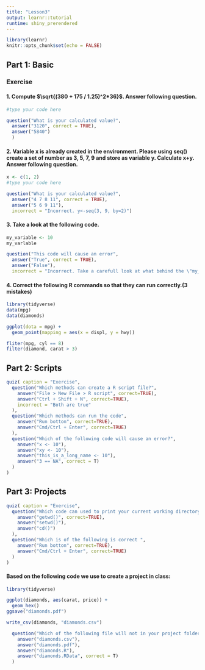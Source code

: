 ---
title: "Lesson3"
output: learnr::tutorial
runtime: shiny_prerendered
---

```{r setup, include=FALSE}
library(learnr)
knitr::opts_chunk$set(echo = FALSE)
```


## Part 1: Basic

### Exercise 

#### 1. Compute $\sqrt{(380 + 175 / 1.25)^2*36}$. Answer following question.

```{r comp1, exercise=TRUE}
#type your code here
```

```{r ques1, echo=FALSE}
question("What is your calculated value?",
  answer("3120", correct = TRUE),
  answer("5840")
  )
```

#### 2. Variable x is already created in the environment. Please using seq() create a set of number as 3, 5, 7, 9 and store as variable y. Calculate x+y. Answer following question.

```{r comp2, exercise=TRUE}
x <- c(1, 2)
#type your code here

```

```{r ques2, echo=FALSE}
question("What is your calculated value?",
  answer("4 7 8 11", correct = TRUE),
  answer("5 6 9 11"),
  incorrect = "Incorrect. y<-seq(3, 9, by=2)")

```

#### 3. Take a look at the following code.
```{r comp3, eval=FALSE, echo=T}
my_variable <- 10
my_varlable
```

```{r ques3, echo=FALSE}
question("This code will cause an error",
  answer("True", correct = TRUE),
  answer("False"),
  incorrect = "Incorrect. Take a carefull look at what behind the \"my_var\" ")

```

#### 4. Correct the following R commands so that they can run correctly.(3 mistakes)

```{r comp4, exercise=T}
library(tidyverse)
data(mpg)
data(diamonds)

ggplot(dota = mpg) + 
  geom_point(mapping = aes(x = displ, y = hwy))

fliter(mpg, cyl == 8)
filter(diamond, carat > 3)
```



## Part 2: Scripts

```{r ex2, echo=FALSE}
quiz( caption = "Exercise", 
  question("Which methods can create a R script file?",
    answer("File > New File > R script", correct=TRUE),
    answer("Ctrl + Shift + N", correct=TRUE), 
    incorrect = "Both are true"
  ),
  question("Which methods can run the code",
    answer("Run botton", correct=TRUE),
    answer("Cmd/Ctrl + Enter", correct=TRUE)
  ),
  question("Which of the following code will cause an error?",
    answer("x <- 10"),
    answer("xy <- 10"),
    answer("this_is_a_long_name <- 10"),
    answer("3 == NA", correct = T)
  )
)
```

## Part 3: Projects

```{r ex3, echo=FALSE}
quiz( caption = "Exercise", 
  question("Which code can used to print your current working directory in R?",
    answer("getwd()", correct=TRUE),
    answer("setwd()"), 
    answer("cd()")
  ),
  question("Which is of the following is correct ",
    answer("Run botton", correct=TRUE),
    answer("Cmd/Ctrl + Enter", correct=TRUE)
  )
)
```  

#### Based on the following code we use to create a project in class:
```{r project, eval=FALSE, echo=T}
library(tidyverse)

ggplot(diamonds, aes(carat, price)) + 
  geom_hex()
ggsave("diamonds.pdf")

write_csv(diamonds, "diamonds.csv")
```


```{r ex4, echo=FALSE} 
  question("Which of the following file will not in your project folder?",
    answer("diamonds.csv"),
    answer("diamonds.pdf"),
    answer("diamonds.R"),
    answer("diamonds.RData", correct = T)
  )
```
